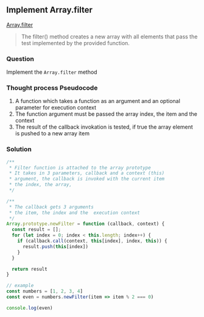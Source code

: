 
## Implement Array.filter


[Array.filter](https://developer.mozilla.org/en-US/docs/Web/JavaScript/Reference/Global_Objects/Array/filter) 

>The filter() method creates a new array with all elements that pass the test implemented by the provided function.

### Question
Implement the `Array.filter` method

### Thought process Pseudocode
1. A function which takes a function as an argument and an optional parameter for execution context
2. The function argument must be passed the array index, the item and the context
3. The result of the callback invokation is tested, if true the array element is pushed to a new array item

### Solution
```javascript
/**
 * Filter function is attached to the array prototype
 * It takes in 3 parameters, callback and a context (this)
 * argument, the callback is invoked with the current item
 * the index, the array, 
 */

/**
 * The callback gets 3 arguments
 * the item, the index and the  execution context
 */
Array.prototype.newFilter = function (callback, context) {
  const result = [];
  for (let index = 0; index < this.length; index++) {
    if (callback.call(context, this[index], index, this)) {
      result.push(this[index])
    }
  }

  return result
}

// example
const numbers = [1, 2, 3, 4]
const even = numbers.newFilter(item => item % 2 === 0)

console.log(even)

``` 
